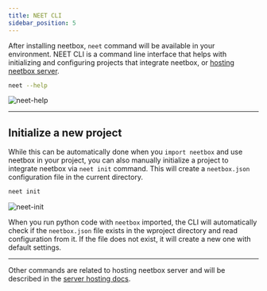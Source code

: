 ```yaml
---
title: NEET CLI
sidebar_position: 5
---
```


After installing neetbox, `neet` command will be available in your environment. NEET CLI is a command line interface that helps with initializing and configuring projects that integrate neetbox, or [hosting neetbox server](../server-hosting/).

```bash
neet --help
```

![neet-help](./imgs/index/neet-help.png)

---

## Initialize a new project

While this can be automatically done when you `import neetbox` and use neetbox in your project, you can also manually initialize a project to integrate neetbox via `neet init` command. This will create a `neetbox.json` configuration file in the current directory. 

```bash
neet init
```

![neet-init](./imgs/index/neet-init.png)

When you run python code with `neetbox` imported, the CLI will automatically check if the `neetbox.json` file exists in the wproject directory and read configuration from it. If the file does not exist, it will create a new one with default settings.

---

Other commands are related to hosting neetbox server and will be described in the [server hosting docs](../server-hosting/).